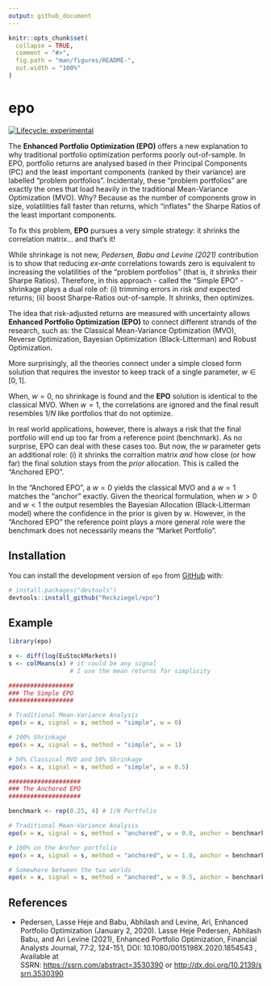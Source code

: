 ```yaml
---
output: github_document
---
```


<!-- README.md is generated from README.Rmd. Please edit that file -->

```r
knitr::opts_chunk$set(
  collapse = TRUE,
  comment = "#>",
  fig.path = "man/figures/README-",
  out.width = "100%"
)
```

# epo

<!-- badges: start -->

[![Lifecycle: experimental](https://img.shields.io/badge/lifecycle-experimental-orange.svg)](https://lifecycle.r-lib.org/articles/stages.html#experimental)

<!-- badges: end -->

The **Enhanced Portfolio Optimization (EPO)** offers a new explanation to why traditional portfolio optimization performs poorly out-of-sample. In EPO, portfolio returns are analysed based in their Principal Components (PC) and the least important components (ranked by their variance) are labelled "problem portfolios". Incidentaly, these "problem portfolios" are exactly the ones that load heavily in the traditional Mean-Variance Optimization (MVO). Why? Because as the number of components grow in size, volatilities fall faster than returns, which "inflates" the Sharpe Ratios of the least important components.

To fix this problem, **EPO** pursues a very simple strategy: it shrinks the correlation matrix... and that's it!

While shrinkage is not new, *Pedersen, Babu and Levine (2021)* contribution is to show that reducing *ex-ante* correlations towards zero is equivalent to increasing the volatilities of the "problem portfolios" (that is, it shrinks their Sharpe Ratios). Therefore, in this approach - called the "Simple EPO" - shrinkage plays a dual role of: (i) trimming errors in risk *and* expected returns; (ii) boost Sharpe-Ratios out-of-sample. It shrinks, then optimizes.

The idea that risk-adjusted returns are measured with uncertainty allows **Enhanced Portfolio Optimization (EPO)** to connect different strands of the research, such as: the Classical Mean-Variance Optimization (MVO), Reverse Optimization, Bayesian Optimization (Black-Litterman) and Robust Optimization.

More surprisingly, all the theories connect under a simple closed form solution that requires the investor to keep track of a single parameter, $w \in [0, 1]$.

When, $w=0$, no shrinkage is found and the **EPO** solution is identical to the classical MVO. When $w=1$, the correlations are ignored and the final result resembles $1/N$ like portfolios that do not optimize.

In real world applications, however, there is always a risk that the final portfolio will end up too far from a reference point (benchmark). As no surprise, EPO can deal with these cases too. But now, the $w$ parameter gets an additional role: (i) it shrinks the corraltion matrix *and* how close (or how far) the final solution stays from the *prior* allocation. This is called the "Anchored EPO".

In the "Anchored EPO", a $w=0$ yields the classical MVO and a $w=1$ matches the "anchor" exactly. Given the theorical formulation, when $w > 0$ and $w<1$ the output resembles the Bayesian Allocation (Black-Litterman model) where the confidence in the prior is given by $w$. However, in the "Anchored EPO" the reference point plays a more general role were the benchmark does not necessarily means the "Market Portfolio".

## Installation

You can install the development version of `epo` from [GitHub](https://github.com/) with:

``` r
# install.packages("devtools")
devtools::install_github("Reckziegel/epo")
```

## Example

```r
library(epo)

x <- diff(log(EuStockMarkets))
s <- colMeans(x) # it could be any signal 
                 # I use the mean returns for simplicity

##################
### The Simple EPO
##################

# Traditional Mean-Variance Analysis
epo(x = x, signal = s, method = "simple", w = 0)

# 100% Shrinkage
epo(x = x, signal = s, method = "simple", w = 1)

# 50% Classical MVO and 50% Shrinkage
epo(x = x, signal = s, method = "simple", w = 0.5)

####################
### The Anchored EPO 
####################

benchmark <- rep(0.25, 4) # 1/N Portfolio

# Traditional Mean-Variance Analysis
epo(x = x, signal = s, method = "anchored", w = 0.0, anchor = benchmark)

# 100% on the Anchor portfolio
epo(x = x, signal = s, method = "anchored", w = 1.0, anchor = benchmark)

# Somewhere between the two worlds
epo(x = x, signal = s, method = "anchored", w = 0.5, anchor = benchmark)
```

## References

-   Pedersen, Lasse Heje and Babu, Abhilash and Levine, Ari, Enhanced Portfolio Optimization (January 2, 2020). Lasse Heje Pedersen, Abhilash Babu, and Ari Levine (2021), Enhanced Portfolio Optimization, Financial Analysts Journal, 77:2, 124-151, DOI: 10.1080/0015198X.2020.1854543 , Available at SSRN: <https://ssrn.com/abstract=3530390> or [http://dx.doi.org/10.2139/ssrn.3530390](https://dx.doi.org/10.2139/ssrn.3530390)
